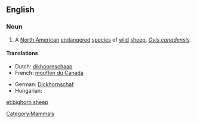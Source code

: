 ==English==
{{wikipedia}}

===Noun===
{{en-noun|sg=[[bighorn]] [[sheep]]}}

# A [[North American]] [[endangered]] [[species]] of [[wild]] [[sheep]], ''[[Ovis canadensis]]''.

====Translations====
{{trans-top|a North American wild sheep}}
* Dutch: [[dikhoornschaap]] {{n}}
* French: [[mouflon du Canada]] {{m}}
{{trans-mid}}
* German: [[Dickhornschaf]]
* Hungarian: {{t|hu|kanadai vadjuh}}
{{trans-bottom}}

[[Category:Mammals]]

[[et:bighorn sheep]]